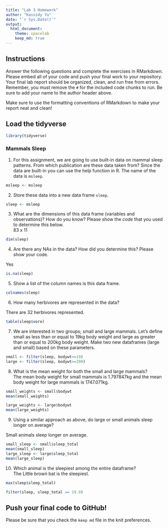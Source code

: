 ```yaml
---
title: "Lab 3 Homework"
author: "Kassidy Yu"
date: "`r Sys.Date()`"
output:
  html_document: 
    theme: spacelab
    keep_md: true
---
```


## Instructions

Answer the following questions and complete the exercises in RMarkdown. Please embed all of your code and push your final work to your repository. Your final lab report should be organized, clean, and run free from errors. Remember, you must remove the `#` for the included code chunks to run. Be sure to add your name to the author header above.

Make sure to use the formatting conventions of RMarkdown to make your report neat and clean!

## Load the tidyverse

```r
library(tidyverse)
```

### Mammals Sleep

1.  For this assignment, we are going to use built-in data on mammal sleep patterns. From which publication are these data taken from? Since the data are built-in you can use the help function in R. The name of the data is `msleep`.\

```r
msleep <- msleep
```

2.  Store these data into a new data frame `sleep`.\

```r
sleep <- msleep
```

3.  What are the dimensions of this data frame (variables and observations)? How do you know? Please show the *code* that you used to determine this below.\
    83 x 11

```r
dim(sleep)
```

4.  Are there any NAs in the data? How did you determine this? Please show your code.\

Yes
```r
is.na(sleep)
```

5.  Show a list of the column names is this data frame.

```r
colnames(sleep)
```

6.  How many herbivores are represented in the data?\

There are 32 herbivores represented.
```r
table(sleep$vore)
```

7.  We are interested in two groups; small and large mammals. Let's define small as less than or equal to 19kg body weight and large as greater than or equal to 200kg body weight. Make two new dataframes (large and small) based on these parameters.

```r
small <- filter(sleep, bodywt<=19)
large <- filter(sleep, bodywt>=200)
```

8.  What is the mean weight for both the small and large mammals?\
The mean body weight for small mammals is 1.797847kg and the mean body weight for large mammals is 1747.071kg.
```r
small_weights <- small$bodywt
mean(small_weights)
```

```r
large_weights <- large$bodywt
mean(large_weights)
```

9.  Using a similar approach as above, do large or small animals sleep longer on average?\

Small animals sleep longer on average.
```r
small_sleep <- small$sleep_total
mean(small_sleep)
large_sleep <- large$sleep_total
mean(large_sleep)
```


10. Which animal is the sleepiest among the entire dataframe?\
The Little brown bat is the sleepiest.
```r
max(sleep$sleep_total)
```
```r
filter(sleep, sleep_total == 19.9)
```

## Push your final code to GitHub!

Please be sure that you check the `keep md` file in the knit preferences.
